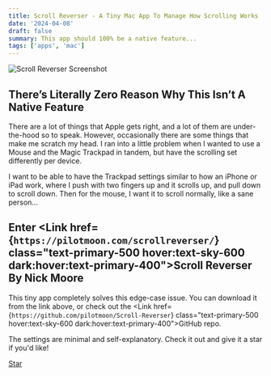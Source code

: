 ```yaml
---
title: Scroll Reverser - A Tiny Mac App To Manage How Scrolling Works
date: '2024-04-08'
draft: false
summary: This app should 100% be a native feature...
tags: ['apps', 'mac']
---
```



![Scroll Reverser Screenshot](../../assets/scroll-reverser.png)

## There’s Literally Zero Reason Why This Isn’t A Native Feature 

There are a lot of things that Apple gets right, and a lot of them are under-the-hood so to speak. However, occasionally there are some things that make me scratch my head. I ran into a little problem when I wanted to use a Mouse and the Magic Trackpad in tandem, but have the scrolling set differently per device.

I want to be able to have the Trackpad settings similar to how an iPhone or iPad work, where I push with two fingers up and it scrolls up, and pull down to scroll down. Then for the mouse, I want it to scroll normally, like a sane person… 

## Enter <Link href={`https://pilotmoon.com/scrollreverser/`} class="text-primary-500 hover:text-sky-600 dark:hover:text-primary-400">Scroll Reverser</Link> By Nick Moore

This tiny app completely solves this edge-case issue. You can download it from the link above, or check out the <Link href={`https://github.com/pilotmoon/Scroll-Reverser`} class="text-primary-500 hover:text-sky-600 dark:hover:text-primary-400">GitHub repo</Link>.

The settings are minimal and self-explanatory. Check it out and give it a star if you'd like!

<a class="github-button" href="https://github.com/pilotmoon/Scroll-Reverser" data-color-scheme="no-preference: light; light: light; dark: dark_high_contrast;" data-icon="octicon-star" data-size="large" data-show-count="true" aria-label="Star pilotmoon/Scroll-Reverser on GitHub">Star</a>